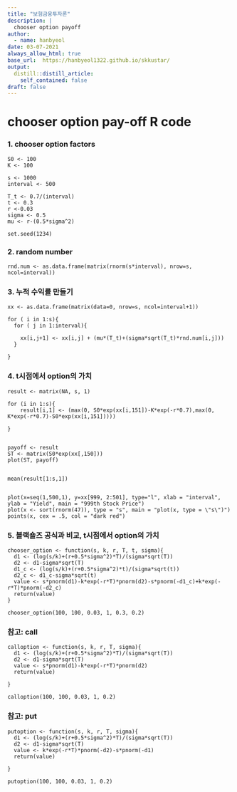 ```yaml
---
title: "보험금융투자론"
description: |
  chooser option payoff
author:
  - name: hanbyeol
date: 03-07-2021
always_allow_html: true
base_url:  https://hanbyeol1322.github.io/skkustar/
output:
  distill::distill_article:
    self_contained: false
draft: false
---
```


# chooser option pay-off R code

### 1. chooser option factors
```
S0 <- 100
K <- 100

s <- 1000
interval <- 500

T_t <- 0.7/(interval)
t <- 0.3
r <-0.03
sigma <- 0.5
mu <- r-(0.5*sigma^2)

set.seed(1234)
```

### 2. random number
```
rnd.num <- as.data.frame(matrix(rnorm(s*interval), nrow=s, ncol=interval))
```

### 3. 누적 수익률 만들기
```
xx <- as.data.frame(matrix(data=0, nrow=s, ncol=interval+1))

for ( i in 1:s){
  for ( j in 1:interval){
    
    xx[i,j+1] <- xx[i,j] + (mu*(T_t)+(sigma*sqrt(T_t)*rnd.num[i,j]))  
  }
  
}
```

### 4. t시점에서 option의 가치
```
result <- matrix(NA, s, 1)

for (i in 1:s){
    result[i,1] <- (max(0, S0*exp(xx[i,151])-K*exp(-r*0.7),max(0, K*exp(-r*0.7)-S0*exp(xx[i,151]))))
  
}


payoff <- result
ST <- matrix(S0*exp(xx[,150]))
plot(ST, payoff)


mean(result[1:s,1])


plot(x=seq(1,500,1), y=xx[999, 2:501], type="l", xlab = "interval", ylab = "Yield", main = "999th Stock Price")
plot(x <- sort(rnorm(47)), type = "s", main = "plot(x, type = \"s\")")
points(x, cex = .5, col = "dark red")
```

### 5. 블랙숄즈 공식과 비교, t시점에서 option의 가치
```
chooser_option <- function(s, k, r, T, t, sigma){
  d1 <- (log(s/k)+(r+0.5*sigma^2)*T)/(sigma*sqrt(T))
  d2 <- d1-sigma*sqrt(T)
  d1_c <- (log(s/k)+(r+0.5*sigma^2)*t)/(sigma*sqrt(t))
  d2_c <- d1_c-sigma*sqrt(t)
  value <- s*pnorm(d1)-k*exp(-r*T)*pnorm(d2)-s*pnorm(-d1_c)+k*exp(-r*T)*pnorm(-d2_c)
  return(value)
}

chooser_option(100, 100, 0.03, 1, 0.3, 0.2)
```

### 참고: call
```
calloption <- function(s, k, r, T, sigma){
  d1 <- (log(s/k)+(r+0.5*sigma^2)*T)/(sigma*sqrt(T))
  d2 <- d1-sigma*sqrt(T)
  value <- s*pnorm(d1)-k*exp(-r*T)*pnorm(d2)
  return(value)
  
}

calloption(100, 100, 0.03, 1, 0.2)
```

### 참고: put
```
putoption <- function(s, k, r, T, sigma){
  d1 <- (log(s/k)+(r+0.5*sigma^2)*T)/(sigma*sqrt(T))
  d2 <- d1-sigma*sqrt(T)
  value <- k*exp(-r*T)*pnorm(-d2)-s*pnorm(-d1)
  return(value)
  
}

putoption(100, 100, 0.03, 1, 0.2)

```


